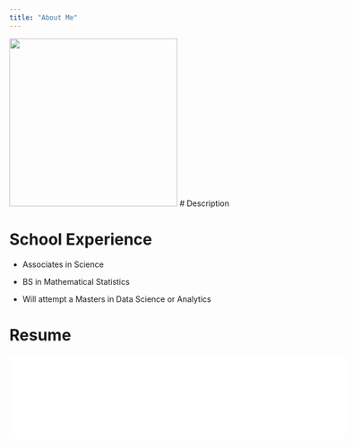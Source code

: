 ```yaml
---
title: "About Me"
---
```


![](./PicAndPDFs/image.jpg){width=300}
# Description



# School Experience

* Associates in Science

* BS in Mathematical Statistics

* Will attempt a Masters in Data Science or Analytics

# Resume

![](./PicAndPDFs/SeamusFlahertyResume.pdf){width=600}

# 